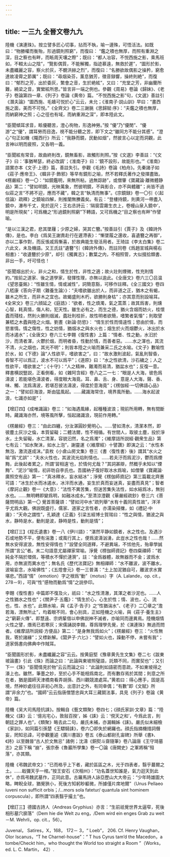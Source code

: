 ```yaml
---
---
---
```

title: 一三九 全晉文卷九九
---




陸機《演連珠》。按立譬多匠心切事，拈而不執，喻一邊殊，可悟活法。如既曰：“物勝權而衡殆，形過鏡則照窮”，而復曰： “鑑之積也無厚，而照有重淵之深，目之察也有畔，而眡周天壤之際”；既曰：“都人冶容，不悦西施之影，乘馬班如，不輟太山之陰”，“覽影偶質，不能解獨，指迹慕遠，無救於遲”，“圖形於影，未盡纖麗之容，察火於灰，不覩洪赫之烈”，而復曰：“名勝欲故偶影之操矜，窮愈達故凌霄之節厲”；既曰：“尋烟染芬，薰息猶芳，徵音録響，操終則絶”，而復曰：“郁烈之芳，出於委灰，繁會之音，生於絶絃”，又曰：“充堂之芳，非幽蘭所難，繞梁之音，實縈絃所思。”皆言非一端之例也。參觀《周易》卷論《歸妹》、《老子》卷論第四一章、《列子》卷論《黄帝》篇。“不悦西施之影”句，《文選》善註引《潛夫論》“圖西施、毛嬙可悦於心”云云，未允；《淮南子·説山訓》早曰：“畫西施之面，美而不可悦。”《全齊文》卷二三謝朓《思歸賦·序》：“夫鑑之積也無厚，而納窮神之照；心之徑也有域，而納重淵之深”，即本陸此文。

“臣聞傾耳求音，眡優聽苦，澄心徇物，形逸神勞。”按 “優”乃“優閒”、“優游”之“優”，謂耳勞而目逸，視不能分聽之苦，即下文之“雖同方不能分其慼”。“澄心”句正如機《隴西行》所云：“我静而鏡，民動如烟”，然彼言心以定而洞觀，此言神以明而疲照，又各明一義。

“臣聞絃有常音，故曲終則改，鏡無畜影，故觸形則照。”按《文選》李善註：“《文子》曰：‘事猶琴瑟，終必改調’；《淮南子》曰：‘鏡不設形，故能形也。’”《淮南》語實亦本《文子·上德》篇，善註失引。參觀《毛詩》卷論《柏舟》。先秦諸子如《莊子·應帝王》、《韓非子·飾邪》等早有鏡形之喻，然不若釋氏著作之發揮盡致。《楞嚴經》卷一〇：“如鏡鑑明，來無所粘，過無踪跡”，或僧肇《寶藏論·離微體静品》第二：“譬如明鏡，光映萬象，然彼明鏡，不與影合，亦不與體離”；尚皆不過似莊之言“不將不迎，應而不藏”，韓之言“執清而無事”。《宗鏡録》卷一〇引《〈起信論〉疏釋》之鏡喻四解，則推闡無賸義矣。有云：“登樓持鏡，則黄河一帶盡入鏡中，瀑布千丈，見於逕尺；王右丞詩云：‘隔窗雲霧生衣上，卷幔山泉入鏡中’，明是所現矣”；可爲機之“形過鏡則照窮”下轉語，又可爲機之“目之察也有畔”作譬喻。

“是以江漢之君，悲其墜屨；少原之婦，哭其亡簪。”按善註引《賈子》及《韓詩外傳》，是也。李白《爲吴王謝責赴行在遲滯表》：“慚墜履之還收，喜遺簪之再御”，亦以二事作對，而反悵戚爲慚喜，於故典能生發活用者。王琦註《李太白集》卷二六此文，未及機語。又王氏註“遺簪”引《韓詩外傳》，而註同卷《爲趙宣城與楊右相書》：“收遺簪於少原”，却引《獨異志》；數葉之内，不相照管，大似掇拾類書、非出一手，吁可怪也！

“臣聞烟出於火，非火之和，情生於性，非性之適；故火壯則煙微，性充則情約。”按前之道家、後之道學家，發揮性理，亦無以逾此。《全唐文》卷六三〇吕温《望思臺銘》：“性雖生情，情或滅性”，詞簡意豁，可移作註釋。《全三國文》卷四八嵇康《答向子期〈難養生論〉》：“夫嗜欲雖出於人，而非道之正，猶木之有蝎，雖木之所生，而非木之宜也。故蝎盛則木朽，欲勝則身枯”；亦其意而别設喻耳。《全宋文》卷三六顔延之《庭誥》：“欲者，性之煩濁，氣之蒿蒸；故其爲害，則燻心智，耗真情，傷人和，犯天性。雖生必有之，而生之德，猶火含烟而妨火，桂懷蠹而殘桂，然則火勝則烟滅，蠹壯則桂折，故性明者欲簡，嗜繁者氣惛”；則取譬兼嵇之木蠹與陸之火烟。劉晝《新論·防慾》： “情生於性而情違性；慾由於情，而慾害情。情之傷性，性之妨情，猶烟冰之與水火也；烟生於火而烟鬱火，冰出於水而冰遏水”；《全唐文》卷六三七李翺《復性書》上篇：“情者、性之動，水汩於沙，而清者渾，火鬱於烟，而明者昏，性動於情，而善者惡。……水之渾也，其流不清，火之烟也，其光不明”；則皆本陸之火喻而兼采二氏之水喻。《文子》數喻性於水，如《下德》論“人性欲平，嗜欲害之”，曰：“故水激則波起，氣亂則智昏，昏智不可以爲正，波水不可以爲平”；《道原》曰：“水之性欲清，沙石穢之；人之性欲平，嗜欲害之”；《十守》：“人之精神，難濁而易清，猶盆水也”；反復一意。釋書横説豎説，正看側看，如《雜阿含經》卷八之二一七：“眼是人大海，彼色爲濤波；若能堪色濤波者，得度眼大海竟。耳、鼻、舌、身、意是人大海，聲、香、味、觸、法爲濤波，若堪忍彼法濤波，得度於意海竟”；《楞伽經·一切佛語心品》之一：“譬如巨海浪，斯由猛風起。……藏識海常住，境界風所動。……海水起波浪，七識亦如是”；

【增訂四】《成唯識論》卷三：“如海遇風緣，起種種波浪；現前所用轉，無有間斷時。藏識海亦然，境等風所擊，恒起諸識浪，現前作用轉。”

《楞嚴經》卷三：“由此四纏，分汝湛圓妙覺明心。……譬如清水，清潔本然，即彼塵土灰沙之倫，本質留礙；二體法爾，性不相循。有世間人，取彼土塵，投於淨水，土失留礙，水亡清潔，容貌汩然，名之爲濁”；《維摩詰所説經·觀衆生品》第七有云：“如水聚沫，如水上泡”，謝靈運《〈維摩經〉十譬讚》即演之云：“水性本無泡，激流遂成沫。”袁枚《小倉山房文集》卷三《書〈復性書〉後》謂其“水火之喻”爲“尤誤”：“夫水火性也，其波流光焰則情也。……若夫汙而爲泥沙，鬱而爲煙黣，此後起者累之，所謂‘習相遠’也，於情何尤哉？”其詞甚辯，然概乎未知以“煙黣”、“泥沙”喻情，初非昉自李氏也。吾國衲子復好取冰水爲喻，如僧肇《寶藏論·廣照空有品》第一：“真冰釋水，妄水結冰”；淨覺《楞伽師資記》第三篇載北齊惠可語：“冰生於水而冰遏水，冰泮而水通，妄生於真而妄迷真，妄盡而真見”；智者《摩訶止觀》卷一《大意》：“法性不異苦集，但迷苦集失法性，如水結爲冰，無别水也。……無明轉即變爲明，如融冰成水。”至清涼澄觀《華嚴經疏鈔》卷三六《菩薩問明品》第一〇 覺首菩薩頌：“譬如河中水”疏列舉“水有十義同真性故”，洋洋乎尤爲大觀。佛説既盛行，儒家、道家之言性者，亦濡染撏撦，如《禮記·中庸》：“天命之謂性”，孔穎達《正義》引梁五經博士賀㻛曰：“性之與情，猶波之與水，静時是水，動則是波，静時是性，動則是情”；

【增訂三】《程氏遺書》卷一八《伊川語》：“湛然平静如鏡者，水之性也。及遇沙石或地勢不平，便有湍激；或風行其上，便爲波濤汹湧，此豈水之性也哉！……然無水安得波浪，無性安得情也？”設譬全同道釋，不避異端，不怵他先，殆章學誠所謂“言公”者。末二句語意尤屬禪家常喻。淨覺《楞伽師資記》卷四粲禪師：“若純金不隔於環佩，等積水不憚於漣漪”，註：“金爲器體，故無器而不金；波爲水用，亦無波而異水也”；無名氏《歷代法寶記》無相禪師：“水不離波，波不離水，波喻妄念，水喻佛性”；《五燈會元》卷一三普滿：“土上加泥猶自可，離波求水實堪悲。”西語“情”（emotion）字之根爲“動”（motus）字（A. Lalande，op. cit.，278－9），可與“性”感物而動爲“情”之説參印。

李翺《復性書》中篇即不復及火，祇曰：“水之性清澈，其渾之者沙泥也。……人之性猶水之性也”；《關尹子·五鑑》：“情生於心，心生於性；情、波也，心、流也，性、水也”。此類水喻，與《孟子·告子》之“性猶湍水”、《老子》二〇章之“澹若海，漂無所止”，均着眼不同，會心别具，正如陸機之火喻，與《莊子·養生主》之“窮薪火傳”、即慧遠、宗炳輩借以申佛説神不滅者，亦喻同而邊異焉。陸機烟情火性之譬，熸焉已若寒灰；宋儒誦説李翺，尊爲理學先覺，於《演連珠》無過而問者。《維摩詰所説經·方便品》第二：“是身無我爲如火”；《楞嚴經》卷三：“火性無我，寄於諸緣”；又標新解。《闆尹子·六匕》：“譬如火也，躁動不停，未嘗有我”；道家僞書向佛典中作賊耳。

“臣聞圖形於影，未盡纖麗之容”云云。按黄庭堅《豫章黄先生文集》卷二七《跋東坡論畫》引此《珠》而論之曰：“此論與東坡照璧語，託類不同，而實契也”；又引下一《珠》“臣聞情見於物”云云而論之曰：“此論則如語密而意疏，不如東坡得之濠上也。雖然，筆墨之妙，至於心手不能相爲南北，而有數存焉於其間；則意之所在者，猶是國師天津橋南看弄胡孫、西川觀競渡處耳。”黄若曰：得心應手，固是高境，然神妙處往往非初心所及，出意計之外，有同幸偶；“有數”即《文賦》所謂“非余力”也。“國師”云云指唐僧慧忠與大耳三藏鬬法事，具見《列子》卷論《黄帝》篇。

陸機《吴大司馬陸抗誄》。按輯自《藝文類聚》卷四七；《顔氏家訓·文章》篇：“陸機父《誄》云：‘億兆宅心，敦敍百揆’，姊《誄》云：‘俔天之和’，今爲此言，則朝廷之罪人也”，《類聚》略去此二句，嚴氏未補，亦漏輯姊《誄》。嚴氏似未細檢《家訓》，如同篇引孫楚《王驃騎誄》，卷六〇即失於網羅也。顔氏指摘機措詞僭妄，罔知忌諱，可參觀董逌《廣川書跋》卷五《泰山都尉孔宙碑》所舉《書》、《詩》以至魏晉“古人於文無忌” 諸例；沈濤《銅熨斗齋隨筆》卷八論唐《王守琦墓志》之臣下稱 “崩”，張宗泰《魯巖所學集》卷一〇論《唐闕史》之軍將稱“殂落”，亦其類。

陸機《弔魏武帝文》：“已而格乎上下者，藏於區區之木，光于四表者，翳乎蕞爾之土。……戢彌天乎一棺。”按王安石《次相州》：“功名蓋世知誰是，氣力迴天到此休”，亦爲弔魏武墓作，正同此意。古羅馬詩人詠亞歷山大大帝云：“少年時雄圖大略，睥睨全球，猶覺狹小，死後方知躬眇軀微，所據僅片席地爾”（Unus Pellaeo iuveni non sufficit orbis；/...mors sola fatetur/ quantula sint hominem corpuscula），即所謂“四表翳乎撮土”也。

【增訂三】德國古詩人（Andreas Gryphius）亦言：“生前祇覺世界太逼窄，死後相形墓穴廓落”（Dem hie die Welt zu eng，/Dem wird ein enges Grab zu weit－M. Wehrli，op. cit.，56）。

Juvenal， Satires，X，168， 172－ 3，“ Loeb”， 206. Cf. Henry Vaughan，Olor Iscanus，“T he Charnel-house”：“ T hus Cyrus tam’d the Macedon，a tombe/Checkt him，who thought the World too straight a Room ”（Works，ed. L. C. Martin， 42）.
